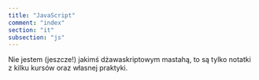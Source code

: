 ```yaml
---
title: "JavaScript"
comment: "index"
section: "it"
subsection: "js"
---
```


Nie jestem (jeszcze!) jakimś dżawaskriptowym mastahą, to są tylko notatki z kilku kursów oraz własnej praktyki.
